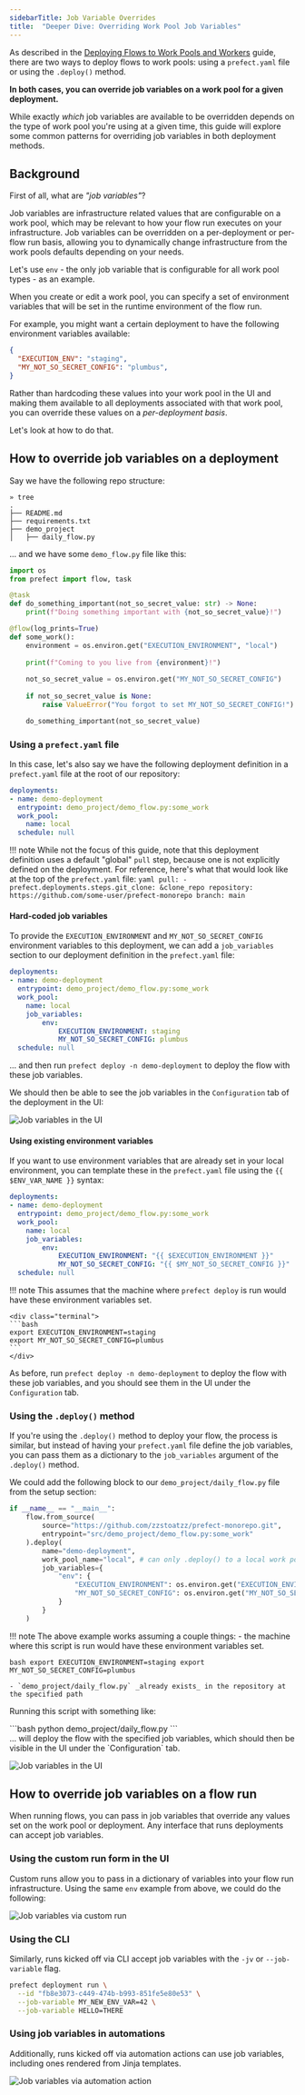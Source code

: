 ```yaml
---
sidebarTitle: Job Variable Overrides
title:  "Deeper Dive: Overriding Work Pool Job Variables"
---
```



As described in the [Deploying Flows to Work Pools and Workers](/2.18/guides/prefect-deploy/) guide, there are two ways to deploy flows to work pools: using a `prefect.yaml` file or using the `.deploy()` method.

**In both cases, you can override job variables on a work pool for a given deployment.**

While exactly _which_ job variables are available to be overridden depends on the type of work pool you're using at a given time, this guide will explore some common patterns for overriding job variables in both deployment methods.

## Background
First of all, what are _"job variables"_?

Job variables are infrastructure related values that are configurable on a work pool, which may be relevant to how your flow run executes on your infrastructure. Job variables can be overridden on a per-deployment or per-flow run basis, allowing you to dynamically change infrastructure from the work pools defaults depending on your needs.


Let's use `env` - the only job variable that is configurable for all work pool types - as an example.

When you create or edit a work pool, you can specify a set of environment variables that will be set in the runtime environment of the flow run.

For example, you might want a certain deployment to have the following environment variables available:
```json
{
  "EXECUTION_ENV": "staging",
  "MY_NOT_SO_SECRET_CONFIG": "plumbus",
}
```

Rather than hardcoding these values into your work pool in the UI and making them available to all deployments associated with that work pool, you can override these values on a _per-deployment basis_.

Let's look at how to do that.

## How to override job variables on a deployment
Say we have the following repo structure:
```
» tree
.
├── README.md
├── requirements.txt
├── demo_project
│   ├── daily_flow.py
```

... and we have some `demo_flow.py` file like this:

```python
import os
from prefect import flow, task

@task
def do_something_important(not_so_secret_value: str) -> None:
    print(f"Doing something important with {not_so_secret_value}!")

@flow(log_prints=True)
def some_work():
    environment = os.environ.get("EXECUTION_ENVIRONMENT", "local")
    
    print(f"Coming to you live from {environment}!")
    
    not_so_secret_value = os.environ.get("MY_NOT_SO_SECRET_CONFIG")
    
    if not_so_secret_value is None:
        raise ValueError("You forgot to set MY_NOT_SO_SECRET_CONFIG!")

    do_something_important(not_so_secret_value)
```
### Using a `prefect.yaml` file
In this case, let's also say we have the following deployment definition in a `prefect.yaml` file at the root of our repository:
```yaml
deployments:
- name: demo-deployment
  entrypoint: demo_project/demo_flow.py:some_work
  work_pool:
    name: local
  schedule: null
```

!!! note
    While not the focus of this guide, note that this deployment definition uses a default "global" `pull` step, because one is not explicitly defined on the deployment. For reference, here's what that would look like at the top of the `prefect.yaml` file:
    ```yaml
    pull:
    - prefect.deployments.steps.git_clone: &clone_repo
        repository: https://github.com/some-user/prefect-monorepo
        branch: main
    ```

#### Hard-coded job variables
To provide the `EXECUTION_ENVIRONMENT` and `MY_NOT_SO_SECRET_CONFIG` environment variables to this deployment, we can add a `job_variables` section to our deployment definition in the `prefect.yaml` file:

```yaml
deployments:
- name: demo-deployment
  entrypoint: demo_project/demo_flow.py:some_work
  work_pool:
    name: local
    job_variables:
        env:
            EXECUTION_ENVIRONMENT: staging
            MY_NOT_SO_SECRET_CONFIG: plumbus
  schedule: null
```

... and then run `prefect deploy -n demo-deployment` to deploy the flow with these job variables.

We should then be able to see the job variables in the `Configuration` tab of the deployment in the UI:

![Job variables in the UI](/2.18/img/guides/job-variables.png)

#### Using existing environment variables
If you want to use environment variables that are already set in your local environment, you can template these in the `prefect.yaml` file using the `{{ $ENV_VAR_NAME }}` syntax:

```yaml
deployments:
- name: demo-deployment
  entrypoint: demo_project/demo_flow.py:some_work
  work_pool:
    name: local
    job_variables:
        env:
            EXECUTION_ENVIRONMENT: "{{ $EXECUTION_ENVIRONMENT }}"
            MY_NOT_SO_SECRET_CONFIG: "{{ $MY_NOT_SO_SECRET_CONFIG }}"
  schedule: null
```

!!! note
    This assumes that the machine where `prefect deploy` is run would have these environment variables set.

    <div class="terminal">
    ```bash
    export EXECUTION_ENVIRONMENT=staging
    export MY_NOT_SO_SECRET_CONFIG=plumbus
    ```
    </div>

As before, run `prefect deploy -n demo-deployment` to deploy the flow with these job variables, and you should see them in the UI under the `Configuration` tab.

### Using the `.deploy()` method
If you're using the `.deploy()` method to deploy your flow, the process is similar, but instead of having your `prefect.yaml` file define the job variables, you can pass them as a dictionary to the `job_variables` argument of the `.deploy()` method.

We could add the following block to our `demo_project/daily_flow.py` file from the setup section:
```python
if __name__ == "__main__":
    flow.from_source(
        source="https://github.com/zzstoatzz/prefect-monorepo.git",
        entrypoint="src/demo_project/demo_flow.py:some_work"
    ).deploy(
        name="demo-deployment",
        work_pool_name="local", # can only .deploy() to a local work pool in prefect>=2.15.1
        job_variables={
            "env": {
                "EXECUTION_ENVIRONMENT": os.environ.get("EXECUTION_ENVIRONMENT", "local"),
                "MY_NOT_SO_SECRET_CONFIG": os.environ.get("MY_NOT_SO_SECRET_CONFIG")
            }
        }
    )
```

!!! note
    The above example works assuming a couple things:
    - the machine where this script is run would have these environment variables set.
    <div class="terminal">
    ```bash
    export EXECUTION_ENVIRONMENT=staging
    export MY_NOT_SO_SECRET_CONFIG=plumbus
    ```
    </div>

    - `demo_project/daily_flow.py` _already exists_ in the repository at the specified path

Running this script with something like:
<div class="terminal">
```bash
python demo_project/daily_flow.py
```
</div>
... will deploy the flow with the specified job variables, which should then be visible in the UI under the `Configuration` tab.

![Job variables in the UI](/2.18/img/guides/job-variables.png)


## How to override job variables on a flow run

When running flows, you can pass in job variables that override any values set on the work pool or deployment. Any interface that runs deployments can accept job variables.

### Using the custom run form in the UI

Custom runs allow you to pass in a dictionary of variables into your flow run infrastructure. Using the same `env` example from above, we could do the following:

![Job variables via custom run](/2.18/img/ui/deployment-job-variables.png)

### Using the CLI

Similarly, runs kicked off via CLI accept job variables with the `-jv` or `--job-variable` flag.

```bash
prefect deployment run \
  --id "fb8e3073-c449-474b-b993-851fe5e80e53" \
  --job-variable MY_NEW_ENV_VAR=42 \
  --job-variable HELLO=THERE
```

### Using job variables in automations

Additionally, runs kicked off via automation actions can use job variables, including ones rendered from Jinja templates.

![Job variables via automation action](/2.18/img/ui/automations-action-job-variable.png)


